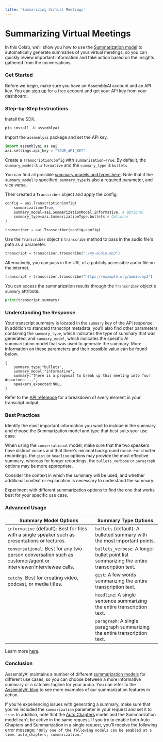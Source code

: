 ```yaml
---
title: 'Summarizing Virtual Meetings'
---
```





# Summarizing Virtual Meetings

In this Colab, we'll show you how to use the [Summarization model](https://www.assemblyai.com/docs/models/summarization) to automatically generate summaries of your virtual meetings, so you can quickly review important information and take action based on the insights gathered from the conversations.

### Get Started
Before we begin, make sure you have an AssemblyAI account and an API key. You can [sign up](https://assemblyai.com/dashboard/signup) for a free account and get your API key from your dashboard.

### Step-by-Step Instructions

Install the SDK.


```python
pip install -U assemblyai
```

Import the `assemblyai` package and set the API key.


```python
import assemblyai as aai
aai.settings.api_key = "YOUR_API_KEY"
```

Create a `TranscriptionConfig` with `summarization=True`. By default, the `summary_model` is `informative` and the `summary_type` is `bullets`.

You can find all possible [summary models and types here](https://www.assemblyai.com/docs/models/summarization#types-and-models). Note that if the `summary_model` is specified, `summary_type` is also a required parameter, and vice versa.

Then created a `Transcriber` object and apply the config.


```python
config = aai.TranscriptionConfig(
    summarization=True,
    summary_model=aai.SummarizationModel.informative, # Optional
    summary_type=aai.SummarizationType.bullets # Optional
)

transcriber = aai.Transcriber(config=config)
```

Use the `Transcriber` object's `transcribe` method to pass in the audio file's path as a parameter.


```python
transcript = transcriber.transcribe("./my-audio.mp3")
```

Alternatively, you can pass in the URL of a publicly accessible audio file on the internet.


```python
transcript = transcriber.transcribe("https://example.org/audio.mp3")
```

You can access the summarization results through the `Transcriber` object's `summary` attribute.


```python
print(transcript.summary)
```

### Understanding the Response

Your transcript summary is located in the `summary` key of the API response. In addition to standard transcript metadata, you'll also find other parameters containing the `summary_type`, which indicates the type of summary that was generated, and `summary_model`, which indicates the specific AI summarization model that was used to generate the summary. More information on these parameters and their possible value can be found below.

```
{
    summary_type:"bullets",
    summary_model:"informative",
    summary:"There is a proposal to break up this meeting into four departmen ...",
    speakers_expected:NULL
}
```

Refer to the [API reference](https://www.assemblyai.com/docs/api-reference/transcript#the-transcript-object) for a breakdown of every element in your transcript output.

### Best Practices

Identify the most important information you want to incldue in the summary and choose the Summarization model and type that best suits your use case.

When using the `conversational` model, make sure that the two speakers have distinct voices and that there's minimal background noise. For shorter recordings, the `gist` or `headline` options may provide the most effective summary, whereas for longer recordings, the `bullets_verbose` or `paragraph` options may be more appropriate.

Consider the context in which the summary will be used, and whether additional context or explanation is necessary to understand the summary.

Experiment with different summarization options to find the one that works best for your specific use case.

### Advanced Usage
| Summary Model Options | Summary Type Options |
| --------------------- | -------------------- |
| `informative` (default): Best for files with a single speaker such as presentations or lectures. | `bullets` (default): A bulleted summary with the most important points. |
| `conversational`: Best for any two-person conversation such as customer/agent or interviewer/interviewee calls. | `bullets_verbose`: A longer bullet point list summarizing the entire transcription text. |
| `catchy`: Best for creating video, podcast, or media titles. | `gist`: A few words summarizing the entire transcription text. |
| | `headline`: A single sentence summarizing the entire transcription text. |
| | `paragraph`: A single paragraph summarizing the entire transcription text. |

Learn more [here](https://www.assemblyai.com/docs/models/summarization).

### Conclusion

AssemblyAI maintains a number of different [summarization models](https://www.assemblyai.com/blog/new-ai-models-to-summarize-audio-and-video-for-any-use-case/) for different use cases, so you can choose between a more informative summary or a catchier tagline for your audio. You can refer to the [AssemblyAI blog](https://www.assemblyai.com/blog/automatically-summarize-audio-and-video-files-at-scale-with-ai/) to see more examples of our summarization features in action.

If you're experiencing issues with generating a summary, make sure that you've included the `summarization` parameter in your request and set it to `true`. In addition, note that the [Auto Chapters](https://www.assemblyai.com/docs/models/auto-chapters) model and the Summarization model can't be active in the same request. If you try to enable both Auto Chapters and Summarization in a single request, you'll receive the following error message: `"Only one of the following models can be enabled at a time: auto_chapters, summarization."`



